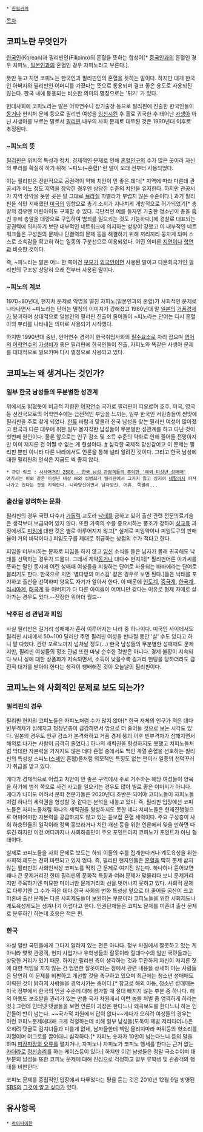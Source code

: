 * [[한필관계]]

[[목차]]
== 코피노란 무엇인가 ==
[[한국인]](Korean)과 필리핀인(Filipino)의 혼혈을 뜻하는 합성어[* [[중국]]인과의 혼혈인 경우 치피노, [[일본]]인과의 혼혈인 경우 자피노라고 부른다.].

뜻만 놓고 치면 코피노는 한국인과 필리핀인의 혼혈을 뜻하는 말이다. 하지만 대개 한국인 아버지와 필리핀인 어머니를 가졌다는 뜻으로 통용되며 결코 좋은 용도로 사용되진 않는다. 한국 내에 통용되는 비슷한 의미의 멸칭으로는 '튀기' 가 있다.

현대사회에 코피노라는 말은 어학연수나 장기출장 등으로 필리핀에 진출한 한국인들이 [[동거]]나 현지처 문제 등으로 필리핀 여성을 [[임신]]시킨 후 홀로 귀국한 후 태어난 [[사생아]] 아닌 사생아를 부르는 말로서 [[필리핀]] 내부의 사회 문제로 대두된 것은 1990년대 이후로 추정된다.

=== ~피노의 뜻 ===
[[필리핀]]은 위치적 특성과 정치, 경제적인 문제로 인해 [[혼혈]]인구의 수가 많은 곳이라 자신의 뿌리를 확실히 하기 위해 '~피노(~혼혈)' 란 말이 오래 전부터 사용되었다.

이는 필리핀은 전반적으로 공권력이 약해 치안이 안 좋은 데다[* 지역에 따라 다른데 관공서가 어느 정도 지역을 장악한 경우엔 상당한 수준의 치안을 유지한다. 하지만 관공서가 지역 장악을 못한 곳은 말 그대로 [[브라질]] 파벨라가 부럽지 않은 수준이다.] 과거 필리핀을 식민 지배했던 [[미국]]의 영향으로 총기 소지가 지나치게 개방적으로 허가되었기[* 총알의 경우엔 어린아이도 구매할 수 있다. 극단적인 예를 들자면 가출한 청소년이 총을 훔친 후에 총알을 대량으로 구입하여 범죄를 일으키는 것도 가능하다.]에 경찰로 대표되는 공권력에 의지하기 보단 내부적인 네트워크에 의지하는 성향이 강했고 이 내부적인 네트워크들은 구성원의 문제나 단결력의 문제 등을 해결하기 위해 끼리끼리 뭉치게 되며 스스로 소속감을 확고히 하는 일종의 구분선으로 이용되었다. 어떤 의미론 [[지연]]이나 [[학연]]과 비슷한 것이다.

즉, ~피노라는 말은 어느 한 쪽이건 [[부모]]가 [[외국인]]이면 사용된 말이고 다문화국가인 필리핀의 구조상 상당히 오래 전부터 사용된 말이다.

=== ~피노의 계보 ===
1970~80년대, 현지처 문제로 악명을 떨친 자피노(일본인과의 혼혈)가 사회적인 문제로 나타나면서 ~피노라는 단어는 멸칭의 이미지가 강해졌고 1980년대 말 [[일본]]의 [[거품경제]]가 붕괴하며 상대적으로 일본인의 필리핀 진출이 줄어들어 ~피노라는 단어는 다시 혼혈아의 뿌리를 나타내는 의미로 사용되기 시작했다.

하지만 1990년대 중반, 언어연수 경력이 한국취업사회의 [[필수요소]]로 자리 잡으며 [[영어]]의 [[어학연수]]의 [[가성비]]가 좋은 필리핀에 한국인들이 진출, 자피노와 똑같은 사생아 문제를 대대적으로 일으키며 다시 멸칭으로 사용되고 있다.

== 코피노는 왜 생겨나는 것인가? ==
=== 일부 [[한국]] 남성들의 무분별한 성관계 ===
위에서도 밝혔듯이 비교적 저렴한 [[어학연수]] 국가로 필리핀이 떠오르며 호주, 미국, 영국 등 선진국으로의 어학연수에는 금전적인 부담을 느끼는, 일부 한국인 서민층들이 싼맛에 필리핀을 주로 찾게 되었다. [[한류]] 바람과 맞물려 한국 남성을 찾는 필리핀 여성이 많아졌고 한국과 다른 대우에 취한 일부 몰지각한 남성들이 무분별한 성관계를 하고 다닌 것이 첫번째 원인이다. 물론 앞으로는 인구 감소 및 소득 수준의 약화로 인해 줄어들 전망이지만 이미 저지른 건 어쩔 수 없는 게 현실이다. [http://www.nocutnews.co.kr/show.asp?idx=2527764 #] 심각한 국제적 망신감이고 이 문제는 필리핀 뿐만 아니라 다른 나라에서도 언론을 통해 널리 알려진 것이다. 그리고 한국 남성에 대한 필리핀의 인식은 지금도 썩 좋지 않다.

 * 관련 링크 : [http://imnews.imbc.com/weeklyfull/weekly01/3399800_12262.html 시사매거진 2580 - 한국 남성 관광객들의 추악한 '해외 미성년 성매매']
 여기서는 이와 같은 미성년 대상 해외 성범죄가 필리핀에서 그치지 않고 심지어 [[네팔]]까지 퍼져나가고 있다는 것을 지적한다. 나라망신이면서 남자망신. 어휴, 쪽팔려...

=== 출산을 장려하는 문화 ===
필리핀의 경우 국민 다수가 [[가톨릭]] 교도라 [[낙태]]를 금하고 있어 출산 관련 전문의료기술은 생각보다 보급되어 있지 않다. 또한 가족의 수를 중요시하는 풍조가 강하여 [[성교육]] 과정에서도 [[피임]]에 대한 것은 별로 이루어지지 않고[* 실제로 피임약이나 피임도구의 판매율이 거의 바닥이다.] 피임도구를 제대로 취급하는 상점의 수가 적다고 한다.

피임을 터부시하는 문화로 피임을 하지 않고 [[임신]] 소식을 들은 남자가 몰래 귀국해도 낙태를 선택하는 경우가 드물다. 그래서 계약[[동거]]나 대다수 현지처[* 필리핀어론 아가씨를 뜻하는 말인 동시에 어린 성매매 여성들을 지칭하는 단어로 사용되는 바바에라는 단어로 불리기도 한다. 한국으로 치면 '별다방의 미스김' 같은 경우로 보면 된다.]들은 낙태를 포기하고 출산을 선택하며 양육도 자기가 알아서 한다. 이 때문에 [[인도]]계, [[중국]]계, [[한국]]계, [[러시아]]계, [[태국]]계 등 아버지가 다 다른 아이들이 어머니만 같다는 이유로 형제 자매로 살아가는 경우도 있다.--진정한 위아더 월드--

=== 낙후된 성 관념과 피임 ===
사실 필리핀은 길거리 성매매가 흔히 이루어지는 나라 중 하나이다. 미국인 사이에서도 필리핀 시내에서 50~100 달러만 주면 필리핀 여성을 반나절 동안 '살' 수도 있다고 하니 말 다했다. 관련 포르노까지 넘쳐날 정도(...) 한국 남성들의 무분별한 성매매도 문제지만, 필리핀 여성들의 정조 관념 또한 마냥 순수한 것만은 아니다. 경제 불황이 지속되다 보니 성에 대한 상품화가 지속되면서, 소득이 낮을수록 길거리 헌팅을 당하더라도 금전적 대가를 받아야 한다는 생각이 팽배해진 것이 오늘날의 필리핀이다.
== 코피노는 왜 사회적인 문제로 보도 되는가? ==
=== 필리핀의 경우 ===
필리핀 현지의 코피노들은 자피노처럼 수가 많지 않아[* 한국 자체의 인구가 적은 데다 빈부격차가 심해지고 청장년층이 급감하면서 앞으로 더 줄어들 것으로 보는 시각도 있다. 일본의 경우도 인구 감소가 본격화하고 거품 경제 붕괴 이후 빈부격차가 심해지면서 해외로 나가는 사람이 급격히 줄었다.] 하나의 세력권을 형성하지도 못했고 치피노들처럼 막대한 자본력을 가지지도 않은 데다 혼혈 중에서도 백인 계열 혼혈을 선호하는 필리핀의 특성상 스피노([[스페인]] 혼혈)들처럼 외모적인 특징도 없는 편이라 일종의 천덕꾸러기 취급을 받고 있다.

게다가 경제적으로 어렵고 치안이 안 좋은 구역에서 주로 거주하는 해당 여성들이 양육을 하기에 범죄 쪽으로 사건 사고를 일으키는 경우도 많아 별로 좋은 이미지가 아니다. 게다가 나이도 어려서 문화 전문가들은 2020년대 초반은 되어야 코피노들이 자피노들처럼 하나의 세력권을 형성할 것 같다는 분석을 내놓고 있다. 즉, 필리핀 입장에선 코피노들은 자피노들처럼 하나의 세력권을 형성하지도 못한 데다 치피노들은 현재진행형으로 어마어마한 자본력을 공급하지도 않고 있는 듣보잡 혼혈 세력이다. 주요 구성층이 사회 하층민들의 일각이라 정책 홍보라거나 치안 개선 등을 위한 언론에서 잊을 만하면 다루긴 하지만 이건 어디까지나 사회하층민이 주요 포인트이지 코피노가 포인트가 아닌 형태이다.

실제로 코피노들을 사회 문제로 보도는 하되 이들의 수를 집계한다거나 계도육성을 위한 사회적 제도는 전혀 마련되고 있지 않다. 즉, 필리핀 현지인들은 [[혼혈]]을 딱히 문제 삼지 않는 필리핀의 사회인식상 코피노를 딱히 큰 문제로 여기진 않는다. 하나하나 뜯어보면 꽤나 큰 문제거리긴 한데 필리핀의 문화적 특징과 여러 문제가 맞물리다 보니 문제거리지만 주목하기엔 미묘한 마이너한 문제거리의 선을 벗어나지 못하고 있다. 사회적 문제로 다루기엔 그 수가 적은 데다 한국 사회의 변화 특성상 앞으로 더 줄어들 공산이 크고 미혼녀 출산 문제는 다른 사회제도들이 보완하는 부분이라 코피노들을 위한 사회제도나 계도육성제도는 생겨나기 어렵다고 한다. 인권단체들은 코피노 문제를 미혼녀 출산 문제로 분류하긴 하는데 호응은 적은 편. 

=== 한국 ===
사실 일반 국민들에게 그다지 알려져 있는 편은 아니다. 정부 차원에서 잘못하고 있는 게 아니라 몇몇 관광객, 현지 사업가나 유학생들의 잘못이라 절대다수의 일반 국민들과는 상당한 거리가 있기 때문. 하지만 필리핀 측이 생각하는 것과 무관하게 자신이 저지른 짓에 대한 책임을 지지 않는 건 엄연한 잘못이라는 점에서 관련 내용을 상세히 아는 사람들은 당연히 이 문제를 비판하고 개선할 것을 촉구하고 있으며 최근에는 청소년 성매매도 이뤄진 것이 밝혀져 사람들을 경악시키는 중이다.[* 참고로 해외 아동, 청소년 성매매는 미국 정부에서 한국의 인권 수준에 대해 평가할 때 절대 빠지지 않는 부분 중 하나다. 해외 아동도 보호받을 권리가 있는 만큼 국가 차원에서 이런 놈들 처벌 좀 엄격하게 하라는 것.] 그런데 인터넷 댓글들을 보면 언론이 과장은 한다느니 왜곡보도를 한다느니 하는 인간들이 반이 넘는다. ~~국가적 차원에서 답이 없다~~게다가 오히려 여성들의 경우는 이런 코피노문제에대해 크게 걱정하는데 비해 일부 남성들(도둑이 제발 저리다더니)은 오히려 댓글로 김치녀들과 다를게 없네, 남자들한테 책임 물리지마라 따위등의 헛소리를 지껄이며 어그로를 끌어대니 심각하다.[* 자피노 숫자가 10만이 넘는다느니 등의 말을 하며 [[피장파장의 오류]]를 펼치거나, 자피노나 차피노가 코피노 행세를 한다는 근거 없는 [[카더라]]로 [[정신승리]]를 하는 케이스등이 있다.] 하지만 이런 남성들은 정말 극소수이며 대부분의 남성들 또한 코피노 문제에 대해 진심으로 걱정하고 일부 유학생 및 관광객의 행태를 비판한다.

코피노 문제를 중립적인 입장에서 다루었다는 평을 듣는 것은 2010년 12월 9일 방영된 [[SBS]]의 [[그것이 알고 싶다]]가 있다.

== 유사항목 ==
 * [[라이따이한]]
